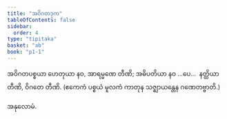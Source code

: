 ```yaml
---
title: "အဝိဂတဒုက"
tableOfContents: false
sidebar:
  order: 4
type: "tipitaka"
basket: "ab"
book: "p1-1"
---
```



<DynamicBreadcrumb />

<Division number="33" book="p1-1" e="ch" v="36" p="305">

<Paragraph number="203" book="p1-1">
အဝိဂတပစ္စယာ ဟေတုယာ နဝ, အာရမ္မဏေ တီဏိ; အဓိပတိယာ နဝ …ပေ…  နတ္ထိယာ တီဏိ, ဝိဂတေ တီဏိ.

</Paragraph>
</Division>

<Paragraph number="204" type="center" book="p1-1">
(ဧကေကံ ပစ္စယံ မူလကံ ကာတုန သဇ္ဈာယန္တေန ဂဏေတဗ္ဗာတိ.)

  
အနုလောမံ.
</Paragraph>
